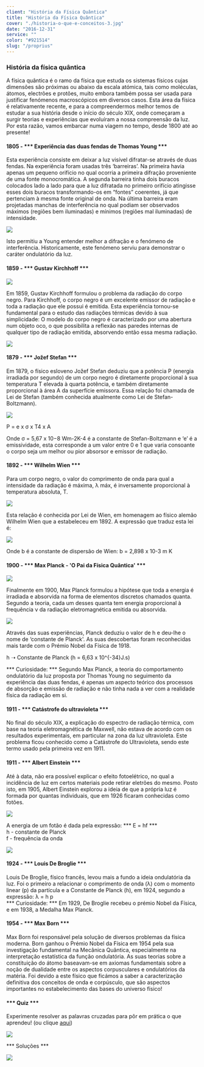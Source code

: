 ```yaml
---
client: "História da Física Quântica"
title: "História da Física Quântica"
cover: "./historia-o-que-e-conceitos-3.jpg"
date: "2016-12-31"
service: ""
color: "#921514"
slug: "/proprius"
---
```

### História da física quântica  

  A física quântica é o ramo da física que estuda os sistemas físicos cujas dimensões são próximas ou abaixo da escala atómica, tais como moléculas, átomos, electrões e  protões, muito embora também possa ser usada para justificar fenómenos macroscópicos em diversos casos.
  Esta área da física é relativamente recente, e para a compreendermos melhor temos de estudar a sua história desde o início do século XIX, onde começaram a surgir teorias e experiências que evoluíram a nossa compreensão da luz. Por esta razão, vamos embarcar numa viagem no tempo, desde 1800 até ao presente!

#### 1805 - *** Experiência das duas fendas de Thomas Young ***
  Esta experiência consiste em deixar a luz visível difratar-se através de duas fendas. Na experiência foram usadas três ‘barreiras’. Na primeira havia apenas um pequeno orifício no qual ocorria a primeira difração proveniente de uma fonte monocromática. A segunda barreira tinha dois buracos colocados lado a lado para que a luz difratada no primeiro orifício atingisse esses dois buracos transformando-os em “fontes” coerentes, já que pertenciam à mesma fonte original de onda. Na última barreira eram projetadas manchas de interferência no qual podiam ser observados máximos (regiões bem iluminadas) e mínimos (regiões mal iluminadas) de intensidade. 

![](./image9.png)

  Isto permitiu a Young entender melhor a difração e o fenómeno de interferência. Historicamente, este fenómeno serviu para demonstrar o caráter ondulatório da luz.

#### 1859 - *** Gustav Kirchhoff ***

![](./image6.png)

  Em 1859, Gustav Kirchhoff formulou o problema da radiação do corpo negro. Para Kirchhoff, o corpo negro é um excelente emissor de radiação e toda a radiação que ele possui é emitida. Esta experiência tornou-se fundamental para o estudo das radiações térmicas devido à sua simplicidade: O modelo do corpo negro é caracterizado por uma abertura num objeto oco, o que possibilita a reflexão nas paredes internas de qualquer tipo de radiação emitida, absorvendo então essa mesma radiação.

![](./image20.png)

#### 1879 - *** Jožef Stefan ***
  Em 1879, o físico esloveno Jožef Stefan deduziu que a potência P (energia irradiada por segundo) de um corpo negro é diretamente proporcional à sua temperatura T elevada à quarta potência, e também diretamente proporcional à área A da superfície emissora. Essa relação foi chamada de Lei de Stefan (também conhecida atualmente como Lei de Stefan-Boltzmann).

![](./image17.png)

  P = e  x  σ  x  T4  x  A

  Onde σ = 5,67 x 10−8  Wm-2K-4 é a constante de Stefan-Boltzmann e ‘e’ é a emissividade, esta corresponde a um valor entre 0 e 1 que varia consoante o corpo seja um melhor ou pior absorsor e emissor de radiação.

#### 1892 - *** Wilhelm Wien ***

 Para um corpo negro, o valor do comprimento de onda para qual a intensidade da radiação é máxima, λ máx, é inversamente proporcional à temperatura absoluta, T.

![](./image13.png)

  Esta relação é conhecida por Lei de Wien, em homenagem ao físico alemão Wilhelm Wien que a estabeleceu em 1892. A expressão que traduz esta lei é:


![](./image7.png)


  Onde b é a constante de dispersão de Wien:  b = 2,898 x 10-3 m K 

#### 1900 - *** Max Planck - 'O Pai da Física Quântica' ***
 
 ![](./image16.png)

 Finalmente em 1900, Max Planck formulou a hipótese que toda a energia é irradiada e absorvida na forma de elementos discretos chamados quanta. Segundo a teoria, cada um desses quanta tem energia proporcional à frequência ν da radiação eletromagnética emitida ou absorvida.

![](./image21.png)

 Através das suas experiências, Planck deduziu o valor de h e deu-lhe o nome de ‘constante de Planck'. As suas descobertas foram reconhecidas mais tarde com o Prémio Nobel da Física de 1918.

h ➝ Constante de Planck (h = 6,63 x 10^{-34}J.s)

 *** Curiosidade: *** Segundo Max Planck, a teoria do comportamento ondulatório da luz proposta por Thomas Young no seguimento da experiência das duas fendas, é apenas um aspecto teórico dos processos de absorção e emissão de radiação e não tinha nada a ver com a realidade física da radiação em si.

#### 1911 - *** Catástrofe do ultravioleta ***
  No final do século XIX, a explicação do espectro de radiação térmica, com base na teoria eletromagnética de Maxwell, não estava de acordo com os resultados experimentais, em particular na zona da luz ultravioleta. Este problema ficou conhecido como a Catástrofe do Ultravioleta, sendo este termo usado pela primeira vez em 1911.

#### 1911 - *** Albert Einstein ***
 Até à data, não era possível explicar o efeito fotoelétrico, no qual a incidência de luz em certos materiais pode retirar eletrões do mesmo. Posto isto, em 1905, Albert Einstein explorou a ideia de que a própria luz é formada por quantas individuais, que em 1926 ficaram conhecidas como fotões. 

![](./image18.png)

A energia de um fotão é dada pela expressão:
*** E = hf ***  
h - constante de Planck  
f - frequência da onda

![](./image23.png)

#### 1924 - *** Louis De Broglie ***
 Louis De Broglie, físico francês, levou mais a fundo a ideia ondulatória da luz. Foi o primeiro a relacionar o comprimento de onda (λ) com o momento linear (p) da partícula e a Constante de Planck (h), em 1924, segundo a expressão:
λ = h p  
  *** Curiosidade: *** Em 1929, De Broglie recebeu o prémio Nobel da Física, e em  1938, a Medalha Max Planck.

#### 1954 - *** Max Born ***
 Max Born foi responsável pela solução de diversos problemas da física moderna. Born ganhou o Prémio Nobel da Física em 1954 pela sua investigação fundamental na Mecânica Quântica, especialmente na interpretação estatística da função ondulatória. As suas teorias sobre a constituição do átomo baseavam-se em axiomas fundamentais sobre a noção de dualidade entre os aspectos corpusculares e ondulatórios da matéria.
 Foi devido a este físico que ficámos a saber a caracterização definitiva dos conceitos de onda e corpúsculo, que são aspectos importantes no estabelecimento das bases do universo físico!

#### *** Quiz ***
Experimente resolver as palavras cruzadas para pôr em prática o que aprendeu! (ou clique [aqui](https://crosswordlabs.com/view/os-padrinhos-da-fisica-quantica-2))

![](./image15.png)

*** Soluções ***

![](./image24.png)
